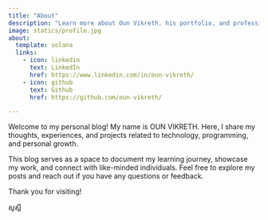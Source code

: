 ```yaml
---
title: "About"
description: "Learn more about Oun Vikreth, his portfolio, and professional background."
image: statics/profile.jpg
about:
  template: solana
  links:
    - icon: linkedin
      text: LinkedIn
      href: https://www.linkedin.com/in/oun-vikreth/
    - icon: github
      text: Github
      href: https://github.com/oun-vikreth/

---
```


Welcome to my personal blog! My name is OUN VIKRETH. Here, I share my thoughts, experiences, and projects related to technology, programming, and personal growth.

This blog serves as a space to document my learning journey, showcase my work, and connect with like-minded individuals. Feel free to explore my posts and reach out if you have any questions or feedback.

Thank you for visiting!

សូស្ដី 
